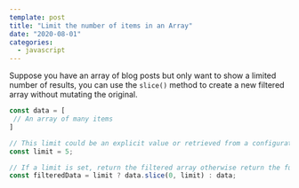 ```yaml
---
template: post
title: "Limit the number of items in an Array"
date: "2020-08-01"
categories:
  - javascript
---
```


Suppose you have an array of blog posts but only want to show a limited number of results, you can use the `slice()` method to create a new filtered array without mutating the original.

```javascript
const data = [
 // An array of many items
]

// This limit could be an explicit value or retrieved from a configuration setting.
const limit = 5;

// If a limit is set, return the filtered array otherwise return the full array.
const filteredData = limit ? data.slice(0, limit) : data;
```

